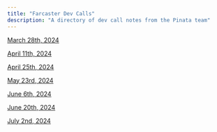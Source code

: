 ```yaml
---
title: "Farcaster Dev Calls"
description: "A directory of dev call notes from the Pinata team"
---
```


[March 28th, 2024](/farcaster/fc-dev-calls/032824)

[April 11th, 2024](/farcaster/fc-dev-calls/041124)

[April 25th, 2024](/farcaster/fc-dev-calls/042524)

[May 23rd, 2024](/farcaster/fc-dev-calls/052324)

[June 6th, 2024](/farcaster/fc-dev-calls/060624)

[June 20th, 2024](/farcaster/fc-dev-calls/062024)

[July 2nd, 2024](/farcaster/fc-dev-calls/070224)
